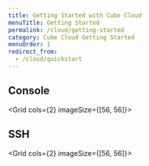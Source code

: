 ```yaml
---
title: Getting Started with Cube Cloud
menuTitle: Getting Started
permalink: /cloud/getting-started
category: Cube Cloud Getting Started
menuOrder: 1
redirect_from:
  - /cloud/quickstart
---
```


## Console

<Grid cols={2} imageSize={[56, 56]}>
  <GridItem
    url="getting-started/create"
    imageUrl="https://raw.githubusercontent.com/cube-js/cube.js/master/docs/content/Cube-Cloud/Getting-Started/create-new.svg"
    title="Create new"
  />
  <GridItem
    url="getting-started/cli"
    imageUrl="https://raw.githubusercontent.com/cube-js/cube.js/master/docs/content/Cube-Cloud/Getting-Started/upload-with-cli.svg"
    title="Upload with CLI"
  />
</Grid>

## SSH

<Grid cols={2} imageSize={[56, 56]}>
  <GridItem
    url="getting-started/ssh/gitlab"
    imageUrl="https://raw.githubusercontent.com/cube-js/cube.js/master/docs/content/Cube-Cloud/Getting-Started/gitlab.svg"
    title="Import GitLab repository over SSH"
  />
  <GridItem
    url="getting-started/ssh/bitbucket"
    imageUrl="https://raw.githubusercontent.com/cube-js/cube.js/master/docs/content/Cube-Cloud/Getting-Started/bitbucket.svg"
    title="Import Bitbucket repository over SSH"
  />
  <GridItem
    url="getting-started/ssh/git"
    imageUrl="https://raw.githubusercontent.com/cube-js/cube.js/master/docs/content/Cube-Cloud/Getting-Started/git.svg"
    title="Import Git repository over SSH"
  />
</Grid>
